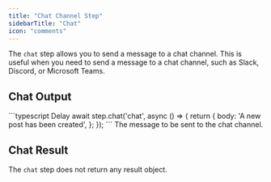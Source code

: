 ```yaml
---
title: "Chat Channel Step"
sidebarTitle: "Chat"
icon: "comments"
---
```


The `chat` step allows you to send a message to a chat channel. This is useful when you need to send a message to a chat channel, such as Slack, Discord, or Microsoft Teams.

## Chat Output

<RequestExample>
    ```typescript Delay
    await step.chat('chat', async () => {
        return {
            body: 'A new post has been created',
        };
    });
    ```
</RequestExample>

<ParamField path="body" type="string" required>
  The message to be sent to the chat channel.
</ParamField>

## Chat Result

The `chat` step does not return any result object.
